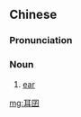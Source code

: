 ==Chinese==
{{zh-forms}}

===Pronunciation===
{{zh-pron
|md=ngê-giāng
|cat=n
}}

===Noun===
{{zh-noun}}

# {{lb|zh|Min Dong|diminutive}} [[ear]]

[[mg:耳囝]]